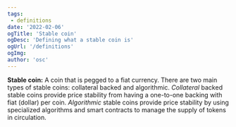 ---
tags:
 - definitions
date: '2022-02-06'
ogTitle: 'Stable coin'
ogDesc: 'Defining what a stable coin is'
ogUrl: '/definitions'
ogImg: 
author: 'osc'
---

**Stable coin:** A coin that is pegged to a fiat currency. 
There are two main types of stable coins: collateral backed and algorithmic. 
*Collateral* backed stable coins provide price stability from having a one-to-one backing with fiat (dollar) per coin.
*Algorithmic* stable coins provide price stability by using specialized algorithms and smart contracts to manage the supply of tokens in circulation.